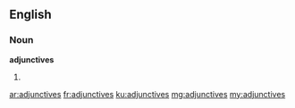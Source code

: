 ==English==

===Noun===
'''adjunctives'''

# {{plural of|adjunctive}}

[[ar:adjunctives]]
[[fr:adjunctives]]
[[ku:adjunctives]]
[[mg:adjunctives]]
[[my:adjunctives]]